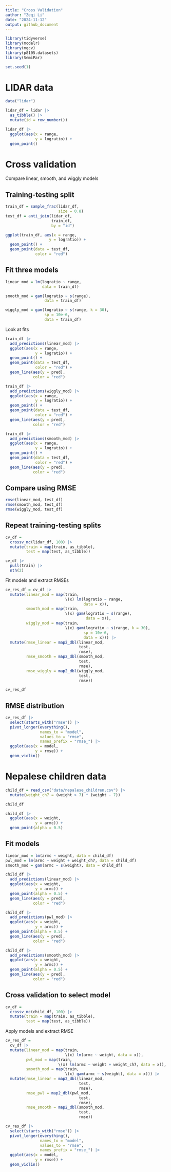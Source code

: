 ```yaml
---
title: "Cross Validation"
author: "Zeqi Li"
date: "2024-11-12"
output: github_document
---
```


```r
library(tidyverse)
library(modelr)
library(mgcv)
library(p8105.datasets)
library(SemiPar)

set.seed(1)
```

# LIDAR data
```r
data("lidar")

lidar_df = lidar |> 
  as_tibble() |> 
  mutate(id = row_number())
```

```r
lidar_df |> 
  ggplot(aes(x = range,
             y = logratio)) +
  geom_point()
```
# Cross validation
Compare linear, smooth, and wiggly models

## Training-testing split
```r
train_df = sample_frac(lidar_df,
                       size = 0.8)
test_df = anti_join(lidar_df,
                    train_df,
                    by = "id")
```

```r
ggplot(train_df, aes(x = range,
                   y = logratio)) +
  geom_point() +
  geom_point(data = test_df,
             color = "red")
```

## Fit three models
```r
linear_mod = lm(logratio ~ range,
                data = train_df)

smooth_mod = gam(logratio ~ s(range),
                 data = train_df)

wiggly_mod = gam(logratio ~ s(range, k = 30),
                 sp = 10e-6,
                 data = train_df)
```

Look at fits
```r
train_df |> 
  add_predictions(linear_mod) |> 
  ggplot(aes(x = range,
             y = logratio)) +
  geom_point() +
  geom_point(data = test_df,
             color = "red") +
  geom_line(aes(y = pred),
            color = "red")
```
```r
train_df |> 
  add_predictions(wiggly_mod) |> 
  ggplot(aes(x = range,
             y = logratio)) +
  geom_point() +
  geom_point(data = test_df,
             color = "red") +
  geom_line(aes(y = pred),
            color = "red")
```
```r
train_df |> 
  add_predictions(smooth_mod) |> 
  ggplot(aes(x = range,
             y = logratio)) +
  geom_point() +
  geom_point(data = test_df,
             color = "red") +
  geom_line(aes(y = pred),
            color = "red")
```

## Compare using RMSE
```r
rmse(linear_mod, test_df)
rmse(smooth_mod, test_df)
rmse(wiggly_mod, test_df)
```

## Repeat training-testing splits
```r
cv_df = 
  crossv_mc(lidar_df, 100) |> 
  mutate(train = map(train, as_tibble),
         test = map(test, as_tibble))
```

```r
cv_df |> 
  pull(train) |> 
  nth(2)
```

Fit models and extract RMSEs
```r
cv_res_df = cv_df |> 
  mutate(linear_mod = map(train, 
                          \(x) lm(logratio ~ range, 
                                  data = x)),
         smooth_mod = map(train, 
                          \(x) gam(logratio ~ s(range), 
                                   data = x)),
         wiggly_mod = map(train, 
                          \(x) gam(logratio ~ s(range, k = 30), 
                                  sp = 10e-6,
                                  data = x))) |> 
  mutate(rmse_linear = map2_dbl(linear_mod,
                                test,
                                rmse),
         rmse_smooth = map2_dbl(smooth_mod,
                                test,
                                rmse),
         rmse_wiggly = map2_dbl(wiggly_mod,
                                test,
                                rmse))

cv_res_df
```

## RMSE distribution
```r
cv_res_df |> 
  select(starts_with("rmse")) |> 
  pivot_longer(everything(),
               names_to = "model",
               values_to = "rmse",
               names_prefix = "rmse_") |> 
  ggplot(aes(x = model,
             y = rmse)) +
  geom_violin()
```

# Nepalese children data
```r
child_df = read_csv("data/nepalese_children.csv") |> 
  mutate(weight_ch7 = (weight > 7) * (weight - 7))

child_df
```
```r
child_df |> 
  ggplot(aes(x = weight,
             y = armc)) +
  geom_point(alpha = 0.5)
```

## Fit models
```r
linear_mod = lm(armc ~ weight, data = child_df)
pwl_mod = lm(armc ~ weight + weight_ch7, data = child_df)
smooth_mod = gam(armc ~ s(weight), data = child_df)
```

```r
child_df |> 
  add_predictions(linear_mod) |> 
  ggplot(aes(x = weight,
             y = armc)) +
  geom_point(alpha = 0.5) +
  geom_line(aes(y = pred),
            color = "red")
```

```r
child_df |> 
  add_predictions(pwl_mod) |> 
  ggplot(aes(x = weight,
             y = armc)) +
  geom_point(alpha = 0.5) +
  geom_line(aes(y = pred),
            color = "red")
```

```r
child_df |> 
  add_predictions(smooth_mod) |> 
  ggplot(aes(x = weight,
             y = armc)) +
  geom_point(alpha = 0.5) +
  geom_line(aes(y = pred),
            color = "red")
```

## Cross validation to select model
```r
cv_df = 
  crossv_mc(child_df, 100) |> 
  mutate(train = map(train, as_tibble),
         test = map(test, as_tibble))
```

Apply models and extract RMSE
```r
cv_res_df = 
  cv_df |> 
  mutate(linear_mod = map(train,
                          \(x) lm(armc ~ weight, data = x)),
         pwl_mod = map(train,
                       \(x) lm(armc ~ weight + weight_ch7, data = x)),
         smooth_mod = map(train,
                          \(x) gam(armc ~ s(weight), data = x))) |> 
  mutate(rmse_linear = map2_dbl(linear_mod,
                                test, 
                                rmse),
         rmse_pwl = map2_dbl(pwl_mod,
                                test, 
                                rmse),
         rmse_smooth = map2_dbl(smooth_mod,
                                test, 
                                rmse))
```

```r
cv_res_df |> 
  select(starts_with("rmse")) |> 
  pivot_longer(everything(),
               names_to = "model",
               values_to = "rmse",
               names_prefix = "rmse_") |> 
  ggplot(aes(x = model,
             y = rmse)) +
  geom_violin()
```

